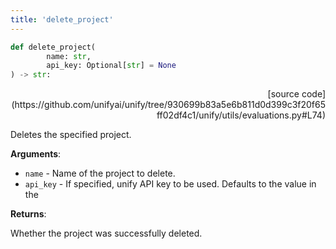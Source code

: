 ```yaml
---
title: 'delete_project'
---
```


```python
def delete_project(
        name: str,
        api_key: Optional[str] = None
) -> str:
```

<p align="right">[source code](https://github.com/unifyai/unify/tree/930699b83a5e6b811d0d399c3f20f65ff02df4c1/unify/utils/evaluations.py#L74)</p>

Deletes the specified project.

**Arguments**:

- `name` - Name of the project to delete.
- `api_key` - If specified, unify API key to be used. Defaults to the value in the



**Returns**:

Whether the project was successfully deleted.